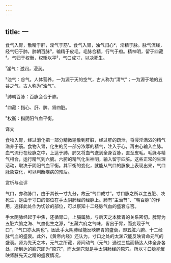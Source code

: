 ```yaml
---
---
---
```

title: 一
---




食气入胃，散精于肝，淫气于筋¹。食气入胃，浊气归心²，淫精于脉。脉气流经，经气归于肺，肺朝百脉³，输精于皮毛。毛脉合精，行气于府。精神明，留于四藏⁴。气归于权衡，权衡以平⁵，气口成寸，以决死生。

¹淫气：滋润，浸润。

²浊气：谷气。人体营养，一为源于天的空气，古人称为“清气”；一为源于地的五谷之气，古人称为“浊气”。

³肺朝百脉：百脉会合于肺。

⁴四藏：指心、肝、脾、肾四脏。

⁵权衡：指阴阳气血平衡。

译文

食物入胃，经过消化把一部分精微输散到肝脏，经过肝的疏泄，将浸淫满溢的精气滋养于筋。食物入胃，化生的另一部分浓厚的精气，注入于心，再由心输入血脉。血气流行在经脉之中，上达于肺，肺又将血气送到全身百脉，直至皮毛。毛脉与精气相合，运行精气到六腑。六腑的精气化生神明，输入留于四脏。这些正常的生理活动，取决于阴阳气血平衡。其平衡的变化，就能从气口的脉象上表现出来，气口脉象变化，可以判断疾病的预后。

赏析与点评

气口，亦称脉口，由于其长一寸九分，故云“气口成寸”。寸口脉之所以主五脏、决死生，是由于寸口的部位在手太阴肺经的经脉上。肺有“主治节”、“朝百脉”的作用，选择此处作为切诊的部位，可以察知十二经脉气血的盛衰与否。

手太阴肺经起于中焦，还循胃口，上膈属肺，与后天之本脾胃的关系密切。脾胃为五脏六腑之海、气血化生之源，“五藏六府之气味，皆出于胃，而变现于气口”，“气口亦太阴也”。因此手太阴肺经能反映脾胃的盛衰，即五脏六腑、十二经脉气血的盛衰。此外，《黄帝内经》还认为，寸口之处的太渊穴能反映肾命元气的盛衰。肾为先天之本，元气之所藏，肾间动气（元气）通过三焦而畅达人体全身各处，所到达的腧穴即为“原穴”，而太渊穴就是手太阴肺经的原穴。所以寸口脉能反映肾脏先天之精的盛衰情况。